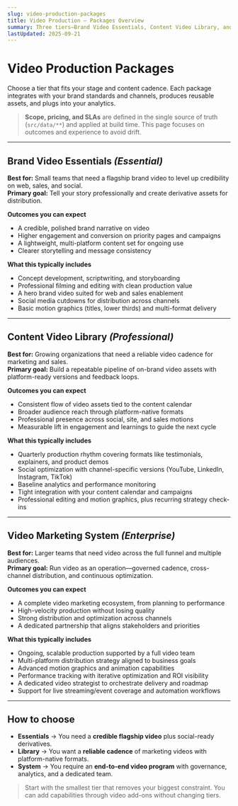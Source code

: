 ```yaml
---
slug: video-production-packages
title: Video Production — Packages Overview
summary: Three tiers—Brand Video Essentials, Content Video Library, and Video Marketing System—to establish credibility, create consistent output, and run a full-funnel video operation.
lastUpdated: 2025-09-21
---
```


# Video Production Packages

Choose a tier that fits your stage and content cadence. Each package integrates with your brand standards and channels, produces reusable assets, and plugs into your analytics.

> **Scope, pricing, and SLAs** are defined in the single source of truth (`src/data/**`) and applied at build time. This page focuses on outcomes and experience to avoid drift.

---

## Brand Video Essentials _(Essential)_

**Best for:** Small teams that need a flagship brand video to level up credibility on web, sales, and social.  
**Primary goal:** Tell your story professionally and create derivative assets for distribution.

**Outcomes you can expect**
- A credible, polished brand narrative on video  
- Higher engagement and conversion on priority pages and campaigns  
- A lightweight, multi-platform content set for ongoing use  
- Clearer storytelling and message consistency

**What this typically includes**
- Concept development, scriptwriting, and storyboarding  
- Professional filming and editing with clean production value  
- A hero brand video suited for web and sales enablement  
- Social media cutdowns for distribution across channels  
- Basic motion graphics (titles, lower thirds) and multi-format delivery

---

## Content Video Library _(Professional)_

**Best for:** Growing organizations that need a reliable video cadence for marketing and sales.  
**Primary goal:** Build a repeatable pipeline of on-brand video assets with platform-ready versions and feedback loops.

**Outcomes you can expect**
- Consistent flow of video assets tied to the content calendar  
- Broader audience reach through platform-native formats  
- Professional presence across social, site, and sales motions  
- Measurable lift in engagement and learnings to guide the next cycle

**What this typically includes**
- Quarterly production rhythm covering formats like testimonials, explainers, and product demos  
- Social optimization with channel-specific versions (YouTube, LinkedIn, Instagram, TikTok)  
- Baseline analytics and performance monitoring  
- Tight integration with your content calendar and campaigns  
- Professional editing and motion graphics, plus recurring strategy check-ins

---

## Video Marketing System _(Enterprise)_

**Best for:** Larger teams that need video across the full funnel and multiple audiences.  
**Primary goal:** Run video as an operation—governed cadence, cross-channel distribution, and continuous optimization.

**Outcomes you can expect**
- A complete video marketing ecosystem, from planning to performance  
- High-velocity production without losing quality  
- Strong distribution and optimization across channels  
- A dedicated partnership that aligns stakeholders and priorities

**What this typically includes**
- Ongoing, scalable production supported by a full video team  
- Multi-platform distribution strategy aligned to business goals  
- Advanced motion graphics and animation capabilities  
- Performance tracking with iterative optimization and ROI visibility  
- A dedicated video strategist to orchestrate delivery and roadmap  
- Support for live streaming/event coverage and automation workflows

---

## How to choose

- **Essentials** → You need a **credible flagship video** plus social-ready derivatives.  
- **Library** → You want a **reliable cadence** of marketing videos with platform-native formats.  
- **System** → You require an **end-to-end video program** with governance, analytics, and a dedicated team.

> Start with the smallest tier that removes your biggest constraint. You can add capabilities through video add-ons without changing tiers.
